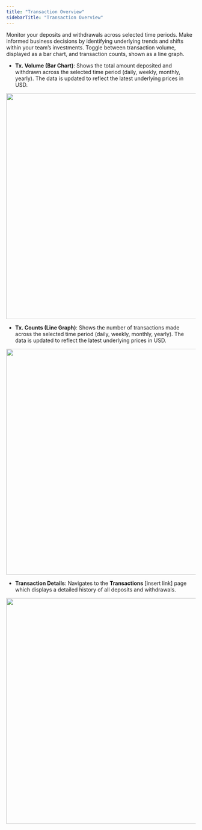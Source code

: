 ```yaml
---
title: "Transaction Overview"
sidebarTitle: "Transaction Overview"
---
```


Monitor your deposits and withdrawals across selected time periods. Make informed business decisions by identifying underlying trends and shifts within your team’s investments. Toggle between transaction volume, displayed as a bar chart, and transaction counts, shown as a line graph.

- **Tx. Volume (Bar Chart)**: Shows the total amount deposited and withdrawn across the selected time period (daily, weekly, monthly, yearly). The data is updated to reflect the latest underlying prices in USD.

<img src="/images/dashboard/5.png" width="700" height="600"/>

- **Tx. Counts (Line Graph)**: Shows the number of transactions made across the selected time period (daily, weekly, monthly, yearly). The data is updated to reflect the latest underlying prices in USD.

<img src="/images/dashboard/6.png" width="700" height="600"/>

- **Transaction Details**: Navigates to the **Transactions** [insert link] page which displays a detailed history of all deposits and withdrawals.

<img src="/images/dashboard/7.png" width="700" height="600"/>